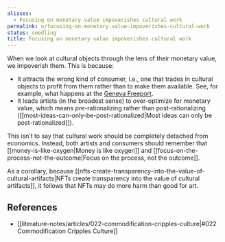 ```yaml
---
aliases:
  - Focusing on monetary value impoverishes cultural work
permalink: n/focusing-on-monetary-value-impoverishes-cultural-work
status: seedling
title: Focusing on monetary value impoverishes cultural work
---
```

When we look at cultural objects through the lens of their monetary value, we impoverish them. This is because:

- It attracts the wrong kind of consumer, i.e., one that trades in cultural objects to profit from them rather than to make them available. See, for example, what happens at the [Geneva Freeport](https://en.wikipedia.org/wiki/Geneva_Freeport).
- It leads artists (in the broadest sense) to over-optimize for monetary value, which means pre-rationalizing rather than post-rationalizing ([[most-ideas-can-only-be-post-rationalized|Most ideas can only be post-rationalized]]).

This isn’t to say that cultural work should be completely detached from economics. Instead, both artists and consumers should remember that [[money-is-like-oxygen|Money is like oxygen]] and [[focus-on-the-process-not-the-outcome|Focus on the process, not the outcome]].

As a corollary, because [[nfts-create-transparency-into-the-value-of-cultural-artifacts|NFTs create transparency into the value of cultural artifacts]], it follows that NFTs may do more harm than good for art.

## References

- [[literature-notes/articles/022-commodification-cripples-culture|#022 Commodification Cripples Culture]]
